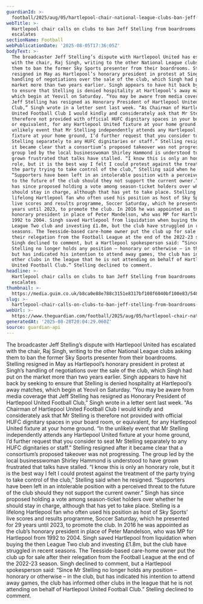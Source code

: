 ```yaml
---
guardianId: >-
  football/2025/aug/05/hartlepool-chair-national-league-clubs-ban-jeff-stelling-boardrooms
webTitle: >-
  Hartlepool chair calls on clubs to ban Jeff Stelling from boardrooms as row
  escalates
sectionName: Football
webPublicationDate: '2025-08-05T17:36:05Z'
bodyText: >-
  The broadcaster Jeff Stelling’s dispute with Hartlepool United has escalated
  with the chair, Raj Singh, writing to the other National League clubs asking
  them to ban the former Sky Sports presenter from their boardrooms. Stelling
  resigned in May as Hartlepool’s honorary president in protest at Singh’s
  handling of negotiations over the sale of the club, which Singh had put on the
  market more than two years earlier. Singh appears to have hit back by seeking
  to ensure that Stelling is denied hospitality at Hartlepool’s away matches,
  which begin at Yeovil on Saturday. “You may be aware from media coverage that
  Jeff Stelling has resigned as Honorary President of Hartlepool United Football
  Club,” Singh wrote in a letter sent last week. “As Chairman of Hartlepool
  United Football Club I would kindly and considerately ask that Mr Stelling is
  therefore not provided with official HUFC dignitary spaces in your board room,
  or equivalent, for any Hartlepool United fixture at your home ground. “In the
  unlikely event that Mr Stelling independently attends any Hartlepool United
  fixture at your home ground, I’d further request that you consider to seat Mr
  Stelling separately to any HUFC dignitaries or staff.” Stelling resigned after
  it became clear that a consortium’s proposed takeover was not progressing. The
  group led by the local businesswoman Shirley Hammond is understood to have
  grown frustrated that talks have stalled. “I know this is only an honorary
  role, but it is the best way I felt I could protest against the treatment of
  the party trying to take control of the club,” Stelling said when he resigned.
  “Supporters have been left in an intolerable position with a perceived threat
  to the future of the club should they not support the current owner.” Singh
  has since proposed holding a vote among season-ticket holders over whether he
  should stay in charge, although that has yet to take place. Stelling is a
  lifelong Hartlepool fan who often used his position as host of Sky Sports’
  live scores and results programme, Soccer Saturday, which he presented for 29
  years until 2023, to promote the club. In 2016 he was appointed as the club’s
  honorary president in place of Peter Mandelson, who was MP for Hartlepool from
  1992 to 2004. Singh saved Hartlepool from liquidation when buying the then
  League Two club and investing £1.8m, but the club have struggled in recent
  seasons. The Teesside-based care-home owner put the club up for sale after
  their relegation from the Football League at the end of the 2022-23 season.
  Singh declined to comment, but a Hartlepool spokesperson said: “Since Mr
  Stelling no longer holds any position – honorary or otherwise – in the club,
  but has indicated his intention to attend away games, the club has informed
  other clubs in the league that he is not attending on behalf of Hartlepool
  United Football Club.” Stelling declined to comment.
headline: >-
  Hartlepool chair calls on clubs to ban Jeff Stelling from boardrooms as row
  escalates
thumbnail: >-
  https://media.guim.co.uk/b8ca0e88e788c3151e8317bf108f6040bf100e83/548_0_4362_3491/500.jpg
slug: >-
  hartlepool-chair-calls-on-clubs-to-ban-jeff-stelling-from-boardrooms-as-row-escalates
webUrl: >-
  https://www.theguardian.com/football/2025/aug/05/hartlepool-chair-national-league-clubs-ban-jeff-stelling-boardrooms
generatedAt: '2025-08-28T20:04:29.060Z'
source: guardian-api
---
```

The broadcaster Jeff Stelling’s dispute with Hartlepool United has escalated with the chair, Raj Singh, writing to the other National League clubs asking them to ban the former Sky Sports presenter from their boardrooms. Stelling resigned in May as Hartlepool’s honorary president in protest at Singh’s handling of negotiations over the sale of the club, which Singh had put on the market more than two years earlier. Singh appears to have hit back by seeking to ensure that Stelling is denied hospitality at Hartlepool’s away matches, which begin at Yeovil on Saturday. “You may be aware from media coverage that Jeff Stelling has resigned as Honorary President of Hartlepool United Football Club,” Singh wrote in a letter sent last week. “As Chairman of Hartlepool United Football Club I would kindly and considerately ask that Mr Stelling is therefore not provided with official HUFC dignitary spaces in your board room, or equivalent, for any Hartlepool United fixture at your home ground. “In the unlikely event that Mr Stelling independently attends any Hartlepool United fixture at your home ground, I’d further request that you consider to seat Mr Stelling separately to any HUFC dignitaries or staff.” Stelling resigned after it became clear that a consortium’s proposed takeover was not progressing. The group led by the local businesswoman Shirley Hammond is understood to have grown frustrated that talks have stalled. “I know this is only an honorary role, but it is the best way I felt I could protest against the treatment of the party trying to take control of the club,” Stelling said when he resigned. “Supporters have been left in an intolerable position with a perceived threat to the future of the club should they not support the current owner.” Singh has since proposed holding a vote among season-ticket holders over whether he should stay in charge, although that has yet to take place. Stelling is a lifelong Hartlepool fan who often used his position as host of Sky Sports’ live scores and results programme, Soccer Saturday, which he presented for 29 years until 2023, to promote the club. In 2016 he was appointed as the club’s honorary president in place of Peter Mandelson, who was MP for Hartlepool from 1992 to 2004. Singh saved Hartlepool from liquidation when buying the then League Two club and investing £1.8m, but the club have struggled in recent seasons. The Teesside-based care-home owner put the club up for sale after their relegation from the Football League at the end of the 2022-23 season. Singh declined to comment, but a Hartlepool spokesperson said: “Since Mr Stelling no longer holds any position – honorary or otherwise – in the club, but has indicated his intention to attend away games, the club has informed other clubs in the league that he is not attending on behalf of Hartlepool United Football Club.” Stelling declined to comment.
